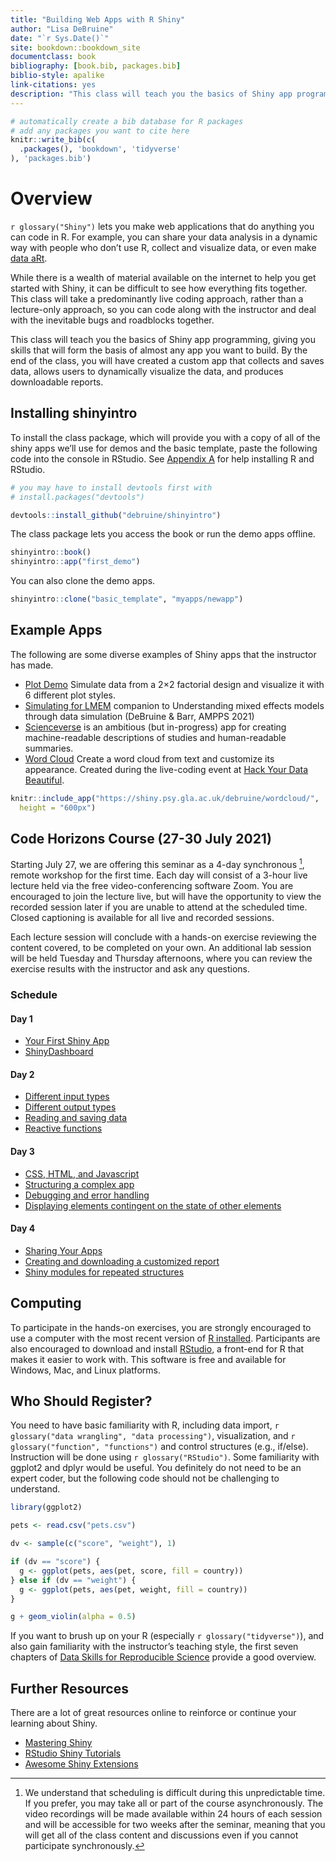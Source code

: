 ```yaml
--- 
title: "Building Web Apps with R Shiny"
author: "Lisa DeBruine"
date: "`r Sys.Date()`"
site: bookdown::bookdown_site
documentclass: book
bibliography: [book.bib, packages.bib]
biblio-style: apalike
link-citations: yes
description: "This class will teach you the basics of Shiny app programming, giving you skills that will form the basis of almost any app you want to build. By the end of the class, you will have created a custom app that collects and saves data, allows users to dynamically visualize the data, and produces downloadable reports."
---
```


```r
# automatically create a bib database for R packages
# add any packages you want to cite here
knitr::write_bib(c(
  .packages(), 'bookdown', 'tidyverse'
), 'packages.bib')

```


# Overview {-}

`r glossary("Shiny")` lets you make web applications that do anything you can code in R. For example, you can share your data analysis in a dynamic way with people who don’t use R, collect and visualize data, or even make [data aRt](https://towardsdatascience.com/getting-started-with-generative-art-in-r-3bc50067d34b){target="_blank"}.

While there is a wealth of material available on the internet to help you get started with Shiny, it can be difficult to see how everything fits together. This class will take a predominantly live coding approach, rather than a lecture-only approach, so you can code along with the instructor and deal with the inevitable bugs and roadblocks together.

This class will teach you the basics of Shiny app programming, giving you skills that will form the basis of almost any app you want to build. By the end of the class, you will have created a custom app that collects and saves data, allows users to dynamically visualize the data, and produces downloadable reports.

## Installing shinyintro

To install the class package, which will provide you with a copy of all of the shiny apps we'll use for demos and the basic template, paste the following code into the console in RStudio. See [Appendix A](#installing-r) for help installing R and RStudio.

```r
# you may have to install devtools first with 
# install.packages("devtools")

devtools::install_github("debruine/shinyintro")
```

The class package lets you access the book or run the demo apps offline.

```r
shinyintro::book()
shinyintro::app("first_demo")
```

You can also clone the demo apps.

```r
shinyintro::clone("basic_template", "myapps/newapp")
```



## Example Apps

The following are some diverse examples of Shiny apps that the instructor has made.

* [Plot Demo](https://shiny.psy.gla.ac.uk/debruine/plotdemo/){target="_blank"} Simulate data from a 2×2 factorial design and visualize it with 6 different plot styles.
* [Simulating for LMEM](https://shiny.psy.gla.ac.uk/lmem_sim/){target="_blank"} companion to Understanding mixed effects models through data simulation (DeBruine & Barr, AMPPS 2021)
* [Scienceverse](http://shiny.ieis.tue.nl/scienceverse/){target="_blank"} is an ambitious (but in-progress) app for creating machine-readable descriptions of studies and human-readable summaries.
* [Word Cloud](https://shiny.psy.gla.ac.uk/debruine/wordcloud/){target="_blank"} Create a word cloud from text and customize its appearance. Created during the live-coding event at [Hack Your Data Beautiful](https://psyteachr.github.io/hack-your-data/){target="_blank"}.

```r
knitr::include_app("https://shiny.psy.gla.ac.uk/debruine/wordcloud/",
  height = "600px")
```


## Code Horizons Course (27-30 July 2021)

Starting July 27, we are offering this seminar as a 4-day synchronous ^[We understand that scheduling is difficult during this unpredictable time. If you prefer, you may take all or part of the course asynchronously. The video recordings will be made available within 24 hours of each session and will be accessible for two weeks after the seminar, meaning that you will get all of the class content and discussions even if you cannot participate synchronously.], remote workshop for the first time. Each day will consist of a 3-hour live lecture held via the free video-conferencing software Zoom. You are encouraged to join the lecture live, but will have the opportunity to view the recorded session later if you are unable to attend at the scheduled time. Closed captioning is available for all live and recorded sessions.

Each lecture session will conclude with a hands-on exercise reviewing the content covered, to be completed on your own. An additional lab session will be held Tuesday and Thursday afternoons, where you can review the exercise results with the instructor and ask any questions.

### Schedule

#### Day 1

* [Your First Shiny App](#first-app)
* [ShinyDashboard](#shinydashboard)

#### Day 2

* [Different input types](#inputs)
* [Different output types](#outputs)
* [Reading and saving data](#data)
* [Reactive functions](#reactives)

#### Day 3

* [CSS, HTML, and Javascript](#web)
* [Structuring a complex app](#structure)
* [Debugging and error handling](#debugging)
* [Displaying elements contingent on the state of other elements](#contingency)

#### Day 4

* [Sharing Your Apps](#sharing)
* [Creating and downloading a customized report](#reports)
* [Shiny modules for repeated structures](#modules)


## Computing

To participate in the hands-on exercises, you are strongly encouraged to use a computer with the most recent version of [R installed](https://www.r-project.org/){target="_blank"}. Participants are also encouraged to download and install [RStudio](https://www.rstudio.com/products/rstudio/download/){target="_blank"}, a front-end for R that makes it easier to work with. This software is free and available for Windows, Mac, and Linux platforms.

## Who Should Register?

You need to have basic familiarity with R, including data import, `r glossary("data wrangling", "data processing")`, visualization, and `r glossary("function", "functions")` and control structures (e.g., if/else). Instruction will be done using `r glossary("RStudio")`. Some familiarity with ggplot2 and dplyr would be useful. You definitely do not need to be an expert coder, but the following code should not be challenging to understand.

```r

library(ggplot2)

pets <- read.csv("pets.csv")

dv <- sample(c("score", "weight"), 1)

if (dv == "score") {
  g <- ggplot(pets, aes(pet, score, fill = country))
} else if (dv == "weight") {
  g <- ggplot(pets, aes(pet, weight, fill = country))
}

g + geom_violin(alpha = 0.5)

```


If you want to brush up on your R (especially `r glossary("tidyverse")`), and also gain familiarity with the instructor's teaching style, the first seven chapters of [Data Skills for Reproducible Science](https://psyteachr.github.io/msc-data-skills/){target="_blank"} provide a good overview.

## Further Resources

There are a lot of great resources online to reinforce or continue your learning about Shiny.

* [Mastering Shiny](https://mastering-shiny.org/){target="_blank"}
* [RStudio Shiny Tutorials](https://shiny.rstudio.com/tutorial/){target="_blank"}
* [Awesome Shiny Extensions](https://github.com/nanxstats/awesome-shiny-extensions){target="_blank"}


